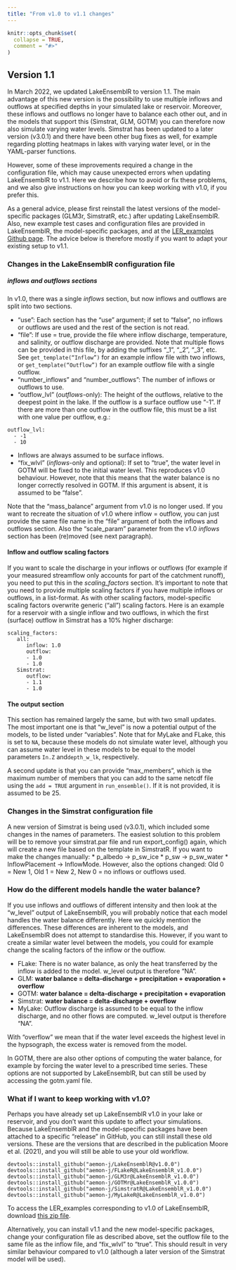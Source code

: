 ```yaml
---
title: "From v1.0 to v1.1 changes"
---
```


```r
knitr::opts_chunk$set(
  collapse = TRUE,
  comment = "#>"
)
```

## Version 1.1

In March 2022, we updated LakeEnsemblR to version 1.1. The main advantage of this new version is the possibility to use multiple inflows and outflows at specified depths in your simulated lake or reservoir. Moreover, these inflows and outflows no longer have to balance each other out, and in the models that support this (Simstrat, GLM, GOTM) you can therefore now also simulate varying water levels. Simstrat has been updated to a later version (v3.0.1) and there have been other bug fixes as well, for example regarding plotting heatmaps in lakes with varying water level, or in the YAML-parser functions.

However, some of these improvements required a change in the configuration file, which may cause unexpected errors when updating LakeEnsemblR to v1.1. Here we describe how to avoid or fix these problems, and we also give instructions on how you can keep working with v1.0, if you prefer this.

As a general advice, please first reinstall the latest versions of the model-specific packages (GLM3r, SimstratR, etc.) after updating LakeEnsemblR. Also, new example test cases and configuration files are provided in LakeEnsemblR, the model-specific packages, and at the [LER_examples Github page](https://github.com/aemon-j/LER_examples). The advice below is therefore mostly if you want to adapt your existing setup to v1.1.

### Changes in the LakeEnsemblR configuration file

##### inflows and outflows sections

In v1.0, there was a single <em>inflows</em> section, but now inflows and outflows are split into two sections.

-   "use": Each section has the "use" argument; if set to "false", no inflows or outflows are used and the rest of the section is not read.
-   "file": If use = true, provide the file where inflow discharge, temperature, and salinity, or outflow discharge are provided. Note that multiple flows can be provided in this file, by adding the suffixes "\_1", "\_2", "\_3", etc. See <code>get_template("Inflow")</code> for an example inflow file with two inflows, or <code>get_template("Outflow")</code> for an example outflow file with a single outflow.
-   "number_inflows" and "number_outflows": The number of inflows or outflows to use.
-   "outflow_lvl" (<em>outflows</em>-only): The height of the outflows, relative to the deepest point in the lake. If the outflow is a surface outflow use "-1". If there are more than one outflow in the outflow file, this must be a list with one value per outflow, e.g.:

```         
outflow_lvl:
  - -1
  - 10
```

-   Inflows are always assumed to be surface inflows.
-   "fix_wlvl" (<em>inflows</em>-only and optional): If set to "true", the water level in GOTM will be fixed to the initial water level. This reproduces v1.0 behaviour. However, note that this means that the water balance is no longer correctly resolved in GOTM. If this argument is absent, it is assumed to be "false".

Note that the "mass_balance" argument from v1.0 is no longer used. If you want to recreate the situation of v1.0 where inflow = outflow, you can just provide the same file name in the "file" argument of both the inflows and outflows section. Also the "scale_param" parameter from the v1.0 <em>inflows</em> section has been (re)moved (see next paragraph).

#### Inflow and outflow scaling factors

If you want to scale the discharge in your inflows or outflows (for example if your measured streamflow only accounts for part of the catchment runoff), you need to put this in the <em>scaling_factors</em> section. It's important to note that you need to provide multiple scaling factors if you have multiple inflows or outflows, in a list-format. As with other scaling factors, model-specific scaling factors overwrite generic ("all") scaling factors. Here is an example for a reservoir with a single inflow and two outflows, in which the first (surface) outflow in Simstrat has a 10% higher discharge:

```         
scaling_factors:
   all:
      inflow: 1.0
      outflow:
      - 1.0
      - 1.0
   Simstrat:
      outflow:
      - 1.1
      - 1.0
```

#### The **output** section

This section has remained largely the same, but with two small updates. The most important one is that "w_level" is now a potential output of the models, to be listed under "variables". Note that for MyLake and FLake, this is set to `NA`, because these models do not simulate water level, although you can assume water level in these models to be equal to the model parameters `In.Z` and`depth_w_lk`, respectively.

A second update is that you can provide "max_members", which is the maximum number of members that you can add to the same netcdf file using the `add = TRUE` argument in `run_ensemble()`. If it is not provided, it is assumed to be 25.

### Changes in the Simstrat configuration file

A new version of Simstrat is being used (v3.0.1), which included some changes in the names of parameters. The easiest solution to this problem will be to remove your simstrat.par file and run export_config() again, which will create a new file based on the template in SimstratR. If you want to make the changes manually: \* p_albedo -\> p_sw_ice \* p_sw -\> p_sw_water \* InflowPlacement -\> InflowMode. However, also the options changed: Old 0 = New 1, Old 1 = New 2, New 0 = no inflows or outflows used.

### How do the different models handle the water balance?

If you use inflows and outflows of different intensity and then look at the "w_level" output of LakeEnsemblR, you will probably notice that each model handles the water balance differently. Here we quickly mention the differences. These differences are inherent to the models, and LakeEnsemblR does not attempt to standardise this. However, if you want to create a similar water level between the models, you could for example change the scaling factors of the inflow or the outflow.

-   FLake: There is no water balance, as only the heat transferred by the inflow is added to the model. w_level output is therefore "NA".
-   GLM: **water balance = delta-discharge + precipitation + evaporation + overflow**
-   GOTM: **water balance = delta-discharge + precipitation + evaporation**
-   Simstrat: **water balance = delta-discharge + overflow**
-   MyLake: Outflow discharge is assumed to be equal to the inflow discharge, and no other flows are computed. w_level output is therefore "NA".

With "overflow" we mean that if the water level exceeds the highest level in the hypsograph, the excess water is removed from the model.

In GOTM, there are also other options of computing the water balance, for example by forcing the water level to a prescribed time series. These options are not supported by LakeEnsemblR, but can still be used by accessing the gotm.yaml file.

### What if I want to keep working with v1.0?

Perhaps you have already set up LakeEnsemblR v1.0 in your lake or reservoir, and you don't want this update to affect your simulations. Because LakeEnsemblR and the model-specific packages have been attached to a specific "release" in GitHub, you can still install these old versions. These are the versions that are described in the publication Moore et al. (2021), and you will still be able to use your old workflow.

```         
devtools::install_github("aemon-j/LakeEnsemblR@v1.0.0")
devtools::install_github("aemon-j/FLakeR@LakeEnsemblR_v1.0.0")
devtools::install_github("aemon-j/GLM3r@LakeEnsemblR_v1.0.0")
devtools::install_github("aemon-j/GOTMr@LakeEnsemblR_v1.0.0")
devtools::install_github("aemon-j/SimstratR@LakeEnsemblR_v1.0.0")
devtools::install_github("aemon-j/MyLakeR@LakeEnsemblR_v1.0.0")
```

To access the LER_examples corresponding to v1.0 of LakeEnsemblR, download [this zip file](https://github.com/aemon-j/LER_examples/releases/tag/v1.0.0).

Alternatively, you can install v1.1 and the new model-specific packages, change your configuration file as described above, set the outflow file to the same file as the inflow file, and "fix_wlvl" to "true". This should result in very similar behaviour compared to v1.0 (although a later version of the Simstrat model will be used).
